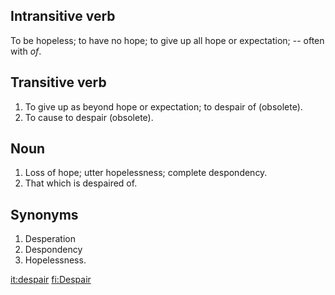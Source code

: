 ==Intransitive verb== 
To be hopeless; to have no hope; to give up all hope or expectation; --
often with ''of''.

==Transitive verb== 
# To give up as beyond hope or expectation; to despair of (obsolete).
# To cause to despair (obsolete).  

==Noun== 
# Loss of hope; utter hopelessness; complete despondency.
# That which is despaired of.

==Synonyms== 
# Desperation
# Despondency
# Hopelessness.

[[it:despair]]
[[fi:Despair]]